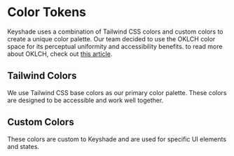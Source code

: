 
<Meta title="Tokens/Colors" />

# Color Tokens

Keyshade uses a combination of Tailwind CSS colors and custom colors to create a unique color palette.
Our team decided to use the OKLCH color space for its perceptual uniformity and accessibility benefits. to read more about OKLCH, check out [this article](https://evilmartians.com/chronicles/oklch-in-css-why-quit-rgb-hsl).

## Tailwind Colors

We use Tailwind CSS base colors as our primary color palette. These colors are designed to be accessible and work well together.

<ColorPalette>
  <ColorItem
    title="Red"
    colors={{
      50: 'oklch(97.1% 0.013 17.38)',
      100: 'oklch(93.6% 0.032 17.717)',
      200: 'oklch(88.5% 0.062 18.334)',
      300: 'oklch(80.8% 0.114 19.571)',
      400: 'oklch(70.4% 0.191 22.216)',
      500: 'oklch(63.7% 0.237 25.331)',
      600: 'oklch(57.7% 0.245 27.325)',
      700: 'oklch(50.5% 0.213 27.518)',
      800: 'oklch(44.4% 0.177 26.899)',
      900: 'oklch(39.6% 0.141 25.723)',
      950: 'oklch(25.8% 0.092 26.042)'
    }}
  />
  <ColorItem
    title="Orange"
    colors={{
      50: 'oklch(98% 0.016 73.684)',
      100: 'oklch(95.4% 0.038 75.164)',
      200: 'oklch(90.1% 0.076 70.697)',
      300: 'oklch(83.7% 0.128 66.29)',
      400: 'oklch(75% 0.183 55.934)',
      500: 'oklch(70.5% 0.213 47.604)',
      600: 'oklch(64.6% 0.222 41.116)',
      700: 'oklch(55.3% 0.195 38.402)',
      800: 'oklch(47% 0.157 37.304)',
      900: 'oklch(40.8% 0.123 38.172)',
      950: 'oklch(26.6% 0.079 36.259)'
    }}
  />
  <ColorItem
    title="Amber"
    colors={{
      50: 'oklch(98.7% 0.022 95.277)',
      100: 'oklch(96.2% 0.059 95.617)',
      200: 'oklch(92.4% 0.12 95.746)',
      300: 'oklch(87.9% 0.169 91.605)',
      400: 'oklch(82.8% 0.189 84.429)',
      500: 'oklch(76.9% 0.188 70.08)',
      600: 'oklch(66.6% 0.179 58.318)',
      700: 'oklch(55.5% 0.163 48.998)',
      800: 'oklch(47.3% 0.137 46.201)',
      900: 'oklch(41.4% 0.112 45.904)',
      950: 'oklch(27.9% 0.077 45.635)'
    }}
  />
  <ColorItem
    title="Yellow"
    colors={{
      50: 'oklch(98.7% 0.026 102.212)',
      100: 'oklch(97.3% 0.071 103.193)',
      200: 'oklch(94.5% 0.129 101.54)',
      300: 'oklch(90.5% 0.182 98.111)',
      400: 'oklch(85.2% 0.199 91.936)',
      500: 'oklch(79.5% 0.184 86.047)',
      600: 'oklch(68.1% 0.162 75.834)',
      700: 'oklch(55.4% 0.135 66.442)',
      800: 'oklch(47.6% 0.114 61.907)',
      900: 'oklch(42.1% 0.095 57.708)',
      950: 'oklch(28.6% 0.066 53.813)'
    }}
  />
  <ColorItem
    title="Lime"
    colors={{
      50: 'oklch(98.6% 0.031 120.757)',
      100: 'oklch(96.7% 0.067 122.328)',
      200: 'oklch(93.8% 0.127 124.321)',
      300: 'oklch(89.7% 0.196 126.665)',
      400: 'oklch(84.1% 0.238 128.85)',
      500: 'oklch(76.8% 0.233 130.85)',
      600: 'oklch(64.8% 0.2 131.684)',
      700: 'oklch(53.2% 0.157 131.589)',
      800: 'oklch(45.3% 0.124 130.933)',
      900: 'oklch(40.5% 0.101 131.063)',
      950: 'oklch(27.4% 0.072 132.109)'
    }}
  />
  <ColorItem
    title="Green"
    colors={{
      50: 'oklch(98.2% 0.018 155.826)',
      100: 'oklch(96.2% 0.044 156.743)',
      200: 'oklch(92.5% 0.084 155.995)',
      300: 'oklch(87.1% 0.15 154.449)',
      400: 'oklch(79.2% 0.209 151.711)',
      500: 'oklch(72.3% 0.219 149.579)',
      600: 'oklch(62.7% 0.194 149.214)',
      700: 'oklch(52.7% 0.154 150.069)',
      800: 'oklch(44.8% 0.119 151.328)',
      900: 'oklch(39.3% 0.095 152.535)',
      950: 'oklch(26.6% 0.065 152.934)'
    }}
  />
  <ColorItem
    title="Emerald"
    colors={{
      50: 'oklch(97.9% 0.021 166.113)',
      100: 'oklch(95% 0.052 163.051)',
      200: 'oklch(90.5% 0.093 164.15)',
      300: 'oklch(84.5% 0.143 164.978)',
      400: 'oklch(76.5% 0.177 163.223)',
      500: 'oklch(69.6% 0.17 162.48)',
      600: 'oklch(59.6% 0.145 163.225)',
      700: 'oklch(50.8% 0.118 165.612)',
      800: 'oklch(43.2% 0.095 166.913)',
      900: 'oklch(37.8% 0.077 168.94)',
      950: 'oklch(26.2% 0.051 172.552)'
    }}
  />
  <ColorItem
    title="Teal"
    colors={{
      50: 'oklch(98.4% 0.014 180.72)',
      100: 'oklch(95.3% 0.051 180.801)',
      200: 'oklch(91% 0.096 180.426)',
      300: 'oklch(85.5% 0.138 181.071)',
      400: 'oklch(77.7% 0.152 181.912)',
      500: 'oklch(70.4% 0.14 182.503)',
      600: 'oklch(60% 0.118 184.704)',
      700: 'oklch(51.1% 0.096 186.391)',
      800: 'oklch(43.7% 0.078 188.216)',
      900: 'oklch(38.6% 0.063 188.416)',
      950: 'oklch(27.7% 0.046 192.524)'
    }}
  />
  <ColorItem
    title="Cyan"
    colors={{
      50: 'oklch(98.4% 0.019 200.873)',
      100: 'oklch(95.6% 0.045 203.388)',
      200: 'oklch(91.7% 0.08 205.041)',
      300: 'oklch(86.5% 0.127 207.078)',
      400: 'oklch(78.9% 0.154 211.53)',
      500: 'oklch(71.5% 0.143 215.221)',
      600: 'oklch(60.9% 0.126 221.723)',
      700: 'oklch(52% 0.105 223.128)',
      800: 'oklch(45% 0.085 224.283)',
      900: 'oklch(39.8% 0.07 227.392)',
      950: 'oklch(30.2% 0.056 229.695)'
    }}
  />
  <ColorItem
    title="Sky"
    colors={{
      50: 'oklch(97.7% 0.013 236.62)',
      100: 'oklch(95.1% 0.026 236.824)',
      200: 'oklch(90.1% 0.058 230.902)',
      300: 'oklch(82.8% 0.111 230.318)',
      400: 'oklch(74.6% 0.16 232.661)',
      500: 'oklch(68.5% 0.169 237.323)',
      600: 'oklch(58.8% 0.158 241.966)',
      700: 'oklch(50% 0.134 242.749)',
      800: 'oklch(44.3% 0.11 240.79)',
      900: 'oklch(39.1% 0.09 240.876)',
      950: 'oklch(29.3% 0.066 243.157)'
    }}
  />
  <ColorItem
    title="Blue"
    colors={{
      50: 'oklch(97% 0.014 254.604)',
      100: 'oklch(93.2% 0.032 255.585)',
      200: 'oklch(88.2% 0.059 254.128)',
      300: 'oklch(80.9% 0.105 251.813)',
      400: 'oklch(70.7% 0.165 254.624)',
      500: 'oklch(62.3% 0.214 259.815)',
      600: 'oklch(54.6% 0.245 262.881)',
      700: 'oklch(48.8% 0.243 264.376)',
      800: 'oklch(42.4% 0.199 265.638)',
      900: 'oklch(37.9% 0.146 265.522)',
      950: 'oklch(28.2% 0.091 267.935)'
    }}
  />
  <ColorItem
    title="Indigo"
    colors={{
      50: 'oklch(96.2% 0.018 272.314)',
      100: 'oklch(93% 0.034 272.788)',
      200: 'oklch(87% 0.065 274.039)',
      300: 'oklch(78.5% 0.115 274.713)',
      400: 'oklch(67.3% 0.182 276.935)',
      500: 'oklch(58.5% 0.233 277.117)',
      600: 'oklch(51.1% 0.262 276.966)',
      700: 'oklch(45.7% 0.24 277.023)',
      800: 'oklch(39.8% 0.195 277.366)',
      900: 'oklch(35.9% 0.144 278.697)',
      950: 'oklch(25.7% 0.09 281.288)'
    }}
  />
  <ColorItem
    title="Violet"
    colors={{
      50: 'oklch(96.9% 0.016 293.756)',
      100: 'oklch(94.3% 0.029 294.588)',
      200: 'oklch(89.4% 0.057 293.283)',
      300: 'oklch(81.1% 0.111 293.571)',
      400: 'oklch(70.2% 0.183 293.541)',
      500: 'oklch(60.6% 0.25 292.717)',
      600: 'oklch(54.1% 0.281 293.009)',
      700: 'oklch(49.1% 0.27 292.581)',
      800: 'oklch(43.2% 0.232 292.759)',
      900: 'oklch(38% 0.189 293.745)',
      950: 'oklch(28.3% 0.141 291.089)'
    }}
  />
  <ColorItem
    title="Purple"
    colors={{
      50: 'oklch(97.7% 0.014 308.299)',
      100: 'oklch(94.6% 0.033 307.174)',
      200: 'oklch(90.2% 0.063 306.703)',
      300: 'oklch(82.7% 0.119 306.383)',
      400: 'oklch(71.4% 0.203 305.504)',
      500: 'oklch(62.7% 0.265 303.9)',
      600: 'oklch(55.8% 0.288 302.321)',
      700: 'oklch(49.6% 0.265 301.924)',
      800: 'oklch(43.8% 0.218 303.724)',
      900: 'oklch(38.1% 0.176 304.987)',
      950: 'oklch(29.1% 0.149 302.717)'
    }}
  />
  <ColorItem
    title="Fuchsia"
    colors={{
      50: 'oklch(97.7% 0.017 320.058)',
      100: 'oklch(95.2% 0.037 318.852)',
      200: 'oklch(90.3% 0.076 319.62)',
      300: 'oklch(83.3% 0.145 321.434)',
      400: 'oklch(74% 0.238 322.16)',
      500: 'oklch(66.7% 0.295 322.15)',
      600: 'oklch(59.1% 0.293 322.896)',
      700: 'oklch(51.8% 0.253 323.949)',
      800: 'oklch(45.2% 0.211 324.591)',
      900: 'oklch(40.1% 0.17 325.612)',
      950: 'oklch(29.3% 0.136 325.661)'
    }}
  />
  <ColorItem
    title="Pink"
    colors={{
      50: 'oklch(97.1% 0.014 343.198)',
      100: 'oklch(94.8% 0.028 342.258)',
      200: 'oklch(89.9% 0.061 343.231)',
      300: 'oklch(82.3% 0.12 346.018)',
      400: 'oklch(71.8% 0.202 349.761)',
      500: 'oklch(65.6% 0.241 354.308)',
      600: 'oklch(59.2% 0.249 0.584)',
      700: 'oklch(52.5% 0.223 3.958)',
      800: 'oklch(45.9% 0.187 3.815)',
      900: 'oklch(40.8% 0.153 2.432)',
      950: 'oklch(28.4% 0.109 3.907)'
    }}
  />
  <ColorItem
    title="Rose"
    colors={{
      50: 'oklch(96.9% 0.015 12.422)',
      100: 'oklch(94.1% 0.03 12.58)',
      200: 'oklch(89.2% 0.058 10.001)',
      300: 'oklch(81% 0.117 11.638)',
      400: 'oklch(71.2% 0.194 13.428)',
      500: 'oklch(64.5% 0.246 16.439)',
      600: 'oklch(58.6% 0.253 17.585)',
      700: 'oklch(51.4% 0.222 16.935)',
      800: 'oklch(45.5% 0.188 13.697)',
      900: 'oklch(41% 0.159 10.272)',
      950: 'oklch(27.1% 0.105 12.094)'
    }}
  />
  <ColorItem
    title="Slate"
    colors={{
      50: 'oklch(98.4% 0.003 247.858)',
      100: 'oklch(96.8% 0.007 247.896)',
      200: 'oklch(92.9% 0.013 255.508)',
      300: 'oklch(86.9% 0.022 252.894)',
      400: 'oklch(70.4% 0.04 256.788)',
      500: 'oklch(55.4% 0.046 257.417)',
      600: 'oklch(44.6% 0.043 257.281)',
      700: 'oklch(37.2% 0.044 257.287)',
      800: 'oklch(27.9% 0.041 260.031)',
      900: 'oklch(20.8% 0.042 265.755)',
      950: 'oklch(12.9% 0.042 264.695)'
    }}
  />
  <ColorItem
    title="Gray"
    colors={{
      50: 'oklch(98.5% 0.002 247.839)',
      100: 'oklch(96.7% 0.003 264.542)',
      200: 'oklch(92.8% 0.006 264.531)',
      300: 'oklch(87.2% 0.01 258.338)',
      400: 'oklch(70.7% 0.022 261.325)',
      500: 'oklch(55.1% 0.027 264.364)',
      600: 'oklch(44.6% 0.03 256.802)',
      700: 'oklch(37.3% 0.034 259.733)',
      800: 'oklch(27.8% 0.033 256.848)',
      900: 'oklch(21% 0.034 264.665)',
      950: 'oklch(13% 0.028 261.692)'
    }}
  />
  <ColorItem
    title="Zinc"
    colors={{
      50: 'oklch(98.5% 0 0)',
      100: 'oklch(96.7% 0.001 286.375)',
      200: 'oklch(92% 0.004 286.32)',
      300: 'oklch(87.1% 0.006 286.286)',
      400: 'oklch(70.5% 0.015 286.067)',
      500: 'oklch(55.2% 0.016 285.938)',
      600: 'oklch(44.2% 0.017 285.786)',
      700: 'oklch(37% 0.013 285.805)',
      800: 'oklch(27.4% 0.006 286.033)',
      900: 'oklch(21% 0.006 285.885)',
      950: 'oklch(14.1% 0.005 285.823)'
    }}
  />
  <ColorItem
    title="Neutral"
    colors={{
      50: 'oklch(98.5% 0 0)',
      100: 'oklch(97% 0 0)',
      200: 'oklch(92.2% 0 0)',
      300: 'oklch(87% 0 0)',
      400: 'oklch(70.8% 0 0)',
      500: 'oklch(55.6% 0 0)',
      600: 'oklch(43.9% 0 0)',
      700: 'oklch(37.1% 0 0)',
      800: 'oklch(26.9% 0 0)',
      900: 'oklch(20.5% 0 0)',
      950: 'oklch(14.5% 0 0)'
    }}
  />
  <ColorItem
    title="Neutral"
    colors={{
      50: 'oklch(98.5% 0 0)',
      100: 'oklch(97% 0 0)',
      200: 'oklch(92.2% 0 0)',
      300: 'oklch(87% 0 0)',
      400: 'oklch(70.8% 0 0)',
      500: 'oklch(55.6% 0 0)',
      600: 'oklch(43.9% 0 0)',
      700: 'oklch(37.1% 0 0)',
      800: 'oklch(26.9% 0 0)',
      900: 'oklch(20.5% 0 0)',
      950: 'oklch(14.5% 0 0)'
    }}
  />
  <ColorItem
    title="Stone"
    colors={{
      50: 'oklch(98.5% 0.001 106.423)',
      100: 'oklch(97% 0.001 106.424)',
      200: 'oklch(92.3% 0.003 48.717)',
      300: 'oklch(86.9% 0.005 56.366)',
      400: 'oklch(70.9% 0.01 56.259)',
      500: 'oklch(55.3% 0.013 58.071)',
      600: 'oklch(44.4% 0.011 73.639)',
      700: 'oklch(37.4% 0.01 67.558)',
      800: 'oklch(26.8% 0.007 34.298)',
      900: 'oklch(21.6% 0.006 56.043)',
      950: 'oklch(14.7% 0.004 49.25)'
    }}
  />
</ColorPalette>

## Custom Colors

These colors are custom to Keyshade and are used for specific UI elements and states.

<ColorPalette>
  <ColorItem
    title="Primary"
    colors={{
      100: 'oklch(0.9008 0.0713 209.29)',
      200: 'oklch(0.8566 0.0997 210.04)',
      300: 'oklch(0.8178 0.1217 211.95)',
      400: 'oklch(0.7848 0.1334 214.25)',
      500: 'oklch(0.7004 0.1213 214.65)',
      600: 'oklch(0.5775 0.0996 214.76)',
      700: 'oklch(0.524 0.0895 213.37)',
      800: 'oklch(0.4605 0.0786 214.26)',
      900: 'oklch(0.3942 0.0667 214.17)',
      1000: 'oklch(0.3252 0.0539 214.18)',
      1100: 'oklch(0.2553 0.0408 211.08)'
    }}
  />
  <ColorItem
    title="Neutral"
    colors={{
      100: 'oklch(1 0 0)',
      200: 'oklch(0.931 0 0)',
      300: 'oklch(0.8638 0 0)',
      400: 'oklch(0.7668 0 0)',
      500: 'oklch(0.6927 0 0)',
      600: 'oklch(0.6167 0 0)',
      700: 'oklch(0.5382 0 0)',
      800: 'oklch(0.4604 0 0)',
      900: 'oklch(0.3753 0 0)',
      1000: 'oklch(0.285 0 0)',
    }}
  />
  <ColorItem
    title="Night"
    colors={{
      A: 'oklch(0.1857 0.0102 294.56)',
      B: 'oklch(0.182 0.0044 264.46)',
      C: 'oklch(0.1955 0.0043 264.47)',
      D: 'oklch(0.1657 0.0083 285.46)'
    }}
  />
  <ColorItem
    title="Charcoal"
    colors={{charcoal: "oklch(0.2121 0.005 248.06)"}}
  />
  <ColorItem
    title="Slate Black"
    colors={{slateBlack: "oklch(0.2084 0.0025 247.95)"}}
  />
  <ColorItem
    title="Jet Black"
    colors={{jetBlack: "oklch(0.2354 0.0019 286.25)"}}
  />
  <ColorItem
    title="Reisin Black"
    colors={{reisinBlack: "oklch(0.2167 0.0098 294.74)"}}
  />
  <ColorItem
    title="Platinum"
    colors={{platinum: "oklch(0.8884 0 0)"}}
  />

</ColorPalette>
